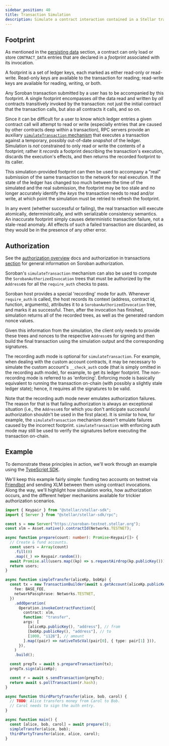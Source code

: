 ```yaml
---
sidebar_position: 40
title: Transaction Simulation
description: Simulate a contract interaction contained in a Stellar transaction.
---
```


## Footprint

As mentioned in the [persisting data](../../storage/persisting-data.mdx) section, a contract can only load or store `CONTRACT_DATA` entries that are declared in a _footprint_ associated with its invocation.

A footprint is a set of ledger keys, each marked as either read-only or read-write. Read-only keys are available to the transaction for reading; read-write keys are available for reading, writing, or both.

Any Soroban transaction submitted by a user has to be accompanied by this footprint. A single footprint encompasses _all_ the data read and written by _all_ contracts transitively invoked by the transaction: not just the initial contract that the transaction calls, but also all contracts it calls, and so on.

Since it can be difficult for a user to know which ledger entries a given contract call will attempt to read or write (especially entries that are caused by other contracts deep within a transaction), RPC servers provide an auxiliary [`simulateTransaction` mechanism](../../../../data/rpc/api-reference/methods/simulateTransaction.mdx) that executes a transaction against a temporary, possibly out-of-date _snapshot_ of the ledger. Simulation is _not_ constrained to only read or write the contents of a footprint; rather it _records_ a footprint describing the transaction's execution, discards the execution's effects, and then returns the recorded footprint to its caller.

This simulation-provided footprint can then be used to accompany a "real" submission of the same transaction to the network for real execution. If the state of the ledger has changed too much between the time of the simulated and the real submission, the footprint may be too stale and no longer accurately identify the _keys_ the transaction needs to read and/or write, at which point the simulation must be retried to refresh the footprint.

In any event (whether successful or failing), the real transaction will execute atomically, deterministically, and with serializable consistency semantics. An inaccurate footprint simply causes deterministic transaction failure, not a stale-read anomaly. All effects of such a failed transaction are discarded, as they would be in the presence of any other error.

## Authorization

See the [authorization overview](../../security/authorization.mdx) docs and authorization in transactions [section][auth-data] for general information on Soroban authorization.

[auth-data]: stellar-transaction.mdx#authorization-data

Soroban's `simulateTransaction` mechanism can also be used to compute the `SorobanAuthorizedInvocation` trees that must be authorized by the `Address`es for all the `require_auth` checks to pass.

Soroban host provides a special 'recording' mode for auth. Whenever `require_auth` is called, the host records its context (address, contract id, function, arguments), attributes it to a `SorobanAuthorizedInvocation` tree, and marks it as successful. Then, after the invocation has finished, simulation returns all of the recorded trees, as well as the generated random nonce values.

Given this information from the simulation, the client only needs to provide these trees and nonces to the respective `Address`es for signing and then build the final transaction using the simulation output and the corresponding signatures.

The recording auth mode is optional for `simulateTransaction`. For example, when dealing with the custom account contracts, it may be necessary to simulate the custom account's `__check_auth` code (that is simply omitted in the recording auth mode), for example, to get its ledger footprint. The non-recording mode is referred to as 'enforcing'. Enforcing mode is basically equivalent to running the transaction on-chain (with possibly a slightly stale ledger state); hence, it requires all the signatures to be valid.

Note that the recording auth mode never emulates authorization failures. The reason for that is that failing authorization is always an exceptional situation (i.e., the `Address`es for which you don't anticipate successful authorization shouldn't be used in the first place). It is similar to how, for example, the `simulateTransaction` mechanism doesn't emulate failures caused by the incorrect footprint. `simulateTransaction` with enforcing auth mode may still be used to verify the signatures before executing the transaction on-chain.

## Example

To demonstrate these principles in action, we'll work through an example using the [TypeScript SDK](../../../../tools/sdks/client-sdks.mdx).

We'll keep this example fairly simple: funding two accounts on testnet via [Friendbot](https://developers.stellar.org/docs/learn/fundamentals/networks#friendbot) and sending XLM between them using contract invocations. Along the way, we'll highlight how simulation works, how authorization occurs, and the different helper mechanisms available for trickier authorization scenarios.

```typescript
import { Keypair } from "@stellar/stellar-sdk";
import { Server } from "@stellar/stellar-sdk/rpc";

const s = new Server("https://soroban-testnet.stellar.org");
const xlm = Asset.native().contractId(Networks.TESTNET);

async function prepare(count: number): Promise<Keypair[]> {
  // Create & fund accounts.
  const users = Array(count)
    .fill(0)
    .map((_) => Keypair.random());
  await Promise.all(users.map((kp) => s.requestAirdrop(kp.publicKey())));
  return users;
}

async function simpleTransfer(aliceKp, bobKp) {
  const tx = new TransactionBuilder(await s.getAccount(aliceKp.publicKey()), {
    fee: BASE_FEE,
    networkPassphrase: Networks.TESTNET,
  })
    .addOperation(
      Operation.invokeContractFunction({
        contract: xlm,
        function: "transfer",
        args: [
          [aliceKp.publicKey(), "address"], // from
          [bobKp.publicKey(), "address"], // to
          [1000, "i128"], // amount
        ].map((pair) => nativeToScVal(pair[0], { type: pair[1] })),
      }),
    )
    .build();

  const prepTx = await s.prepareTransaction(tx);
  prepTx.sign(aliceKp);

  const r = await s.sendTransaction(prepTx);
  return await s.pollTransaction(r.hash);
}

async function thirdPartyTransfer(alice, bob, carol) {
  // TODO: Alice transfers money from Carol to Bob.
  // Carol needs to sign the auth entry.
}

async function main() {
  const [alice, bob, carol] = await prepare(3);
  simpleTransfer(alice, bob);
  thirdPartyTransfer(alice, alice, carol);
}
```
